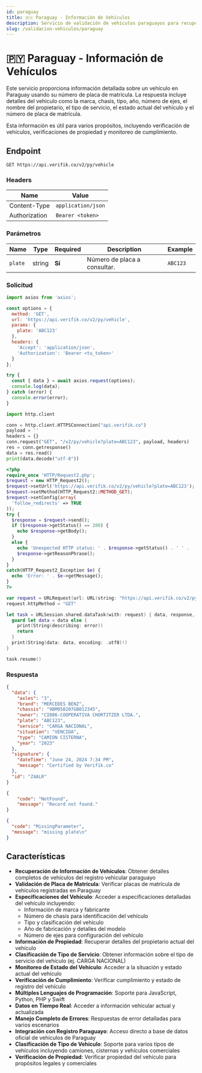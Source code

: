 ```yaml
---
id: paraguay
title: 🇵🇾 Paraguay - Información de Vehículos
description: Servicio de validación de vehículos paraguayos para recuperar información integral de vehículos por placa de matrícula
slug: /validacion-vehiculos/paraguay
---
```



# 🇵🇾 Paraguay - Información de Vehículos

Este servicio proporciona información detallada sobre un vehículo en Paraguay usando su número de placa de matrícula. La respuesta incluye detalles del vehículo como la marca, chasis, tipo, año, número de ejes, el nombre del propietario, el tipo de servicio, el estado actual del vehículo y el número de placa de matrícula.

Esta información es útil para varios propósitos, incluyendo verificación de vehículos, verificaciones de propiedad y monitoreo de cumplimiento.

## Endpoint

```
GET https://api.verifik.co/v2/py/vehicle
```

### Headers

| Name          | Value              |
| ------------- | ------------------ |
| Content-Type  | `application/json` |
| Authorization | `Bearer <token>`   |

### Parámetros

| Name | Type | Required | Description | Example |
| ---- | ---- | -------- | ----------- | ------- |
| `plate` | string | **Sí** | Número de placa a consultar. | `ABC123` |

### Solicitud

<Tabs>
  <TabItem value="javascript" label="JavaScript">

```javascript
import axios from 'axios';

const options = {
  method: 'GET',
  url: 'https://api.verifik.co/v2/py/vehicle',
  params: {
    plate: 'ABC123'
  },
  headers: {
    'Accept': 'application/json',
    'Authorization': 'Bearer <tu_token>'
  }
};

try {
  const { data } = await axios.request(options);
  console.log(data);
} catch (error) {
  console.error(error);
}
```

  </TabItem>
  <TabItem value="python" label="Python">

```python
import http.client

conn = http.client.HTTPSConnection("api.verifik.co")
payload = ''
headers = {}
conn.request("GET", "/v2/py/vehicle?plate=ABC123", payload, headers)
res = conn.getresponse()
data = res.read()
print(data.decode("utf-8"))
```

  </TabItem>
  <TabItem value="php" label="PHP">

```php
<?php
require_once 'HTTP/Request2.php';
$request = new HTTP_Request2();
$request->setUrl('https://api.verifik.co/v2/py/vehicle?plate=ABC123');
$request->setMethod(HTTP_Request2::METHOD_GET);
$request->setConfig(array(
  'follow_redirects' => TRUE
));
try {
  $response = $request->send();
  if ($response->getStatus() == 200) {
    echo $response->getBody();
  }
  else {
    echo 'Unexpected HTTP status: ' . $response->getStatus() . ' ' .
    $response->getReasonPhrase();
  }
}
catch(HTTP_Request2_Exception $e) {
  echo 'Error: ' . $e->getMessage();
}
?>
```

  </TabItem>
  <TabItem value="swift" label="Swift">

```swift
var request = URLRequest(url: URL(string: "https://api.verifik.co/v2/py/vehicle?plate=ABC123")!,timeoutInterval: Double.infinity)
request.httpMethod = "GET"

let task = URLSession.shared.dataTask(with: request) { data, response, error in 
  guard let data = data else {
    print(String(describing: error))
    return
  }
  print(String(data: data, encoding: .utf8)!)
}

task.resume()
```

  </TabItem>
</Tabs>

### Respuesta

<Tabs>
  <TabItem value="200" label="200">

```json
{
  "data": {
    "axles": "3",
    "brand": "MERCEDES BENZ",
    "chassis": "9BM958207GB012345",
    "owner": "CI086-COOPERATIVA CHORTITZER LTDA.",
    "plate": "ABC123",
    "service": "CARGA NACIONAL",
    "situation": "VENCIDA",
    "type": "CAMION CISTERNA",
    "year": "2023"
  },
  "signature": {
    "dateTime": "June 24, 2024 7:34 PM",
    "message": "Certified by Verifik.co"
  },
  "id": "Z4ALR"
}
```

  </TabItem>
  <TabItem value="404" label="404">

```json
{
    "code": "NotFound",
    "message": "Record not found."
}
```

  </TabItem>
  <TabItem value="409" label="409">

```json
{
  "code": "MissingParameter",
  "message": "missing plate\n"
}
```

  </TabItem>
</Tabs>

## Características

- **Recuperación de Información de Vehículos**: Obtener detalles completos de vehículos del registro vehicular paraguayo
- **Validación de Placa de Matrícula**: Verificar placas de matrícula de vehículos registradas en Paraguay
- **Especificaciones del Vehículo**: Acceder a especificaciones detalladas del vehículo incluyendo:
  - Información de marca y fabricante
  - Número de chasis para identificación del vehículo
  - Tipo y clasificación del vehículo
  - Año de fabricación y detalles del modelo
  - Número de ejes para configuración del vehículo
- **Información de Propiedad**: Recuperar detalles del propietario actual del vehículo
- **Clasificación de Tipo de Servicio**: Obtener información sobre el tipo de servicio del vehículo (ej. CARGA NACIONAL)
- **Monitoreo de Estado del Vehículo**: Acceder a la situación y estado actual del vehículo
- **Verificación de Cumplimiento**: Verificar cumplimiento y estado de registro del vehículo
- **Múltiples Lenguajes de Programación**: Soporte para JavaScript, Python, PHP y Swift
- **Datos en Tiempo Real**: Acceder a información vehicular actual y actualizada
- **Manejo Completo de Errores**: Respuestas de error detalladas para varios escenarios
- **Integración con Registro Paraguayo**: Acceso directo a base de datos oficial de vehículos de Paraguay
- **Clasificación de Tipo de Vehículo**: Soporte para varios tipos de vehículos incluyendo camiones, cisternas y vehículos comerciales
- **Verificación de Propiedad**: Verificar propiedad del vehículo para propósitos legales y comerciales
